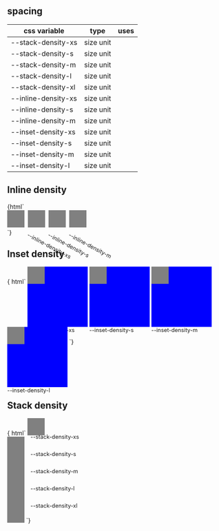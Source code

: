 
<Meta title="Foundational/Spacing"/>

## spacing

|css variable |type| uses                |
|-------------|----|---------------------|
|--stack-density-xs|size unit| |
|--stack-density-s|size unit| |
|--stack-density-m|size unit| |
|--stack-density-l|size unit| |
|--stack-density-xl|size unit| |
|--inline-density-xs|size unit| |
|--inline-density-s|size unit| |
|--inline-density-m|size unit| |
|--inset-density-xs|size unit| |
|--inset-density-s|size unit| |
|--inset-density-m|size unit| |
|--inset-density-l|size unit| |

## Inline density
<Story name="Inline">
  {html`
  <style>
    section {
    display: table;
    padding-bottom: 40px;
  }
    .inline > div {
    height: 8px;
    background: blue;
    display: inline-block;
    position: relative;
    transform: translateY(8px);
  }
      .inline > div::after {
      content: attr(data-label);
      transform: rotate(28deg);
      position: absolute;
      top: 100%;
      width: 200px;
      left: 50%;
      transform-origin: bottom left;
      font-size: 0.8rem;
    }
      .inline > span {
      height: 40px;
      width: 40px;
      background: grey;
      display: inline-block;
    }
  </style>
  <section>
     <div class="inline">
       <span></span>
       <div style="width: var(--inline-density-xs)" data-label="--inline-density-xs"></div>
       <span></span>
       <div style="width: var(--inline-density-s)" data-label="--inline-density-s"></div>
       <span></span>
       <div style="width: var(--inline-density-m)" data-label="--inline-density-m"></div>
       <span></span>
     </div>
   <section>`}
</Story>

## Inset density

<Story name="Inset">
  {
    html`
  <style>
    .container {
      height: 140px;
      width: 140px;
      background: blue;
      display: inline-block;
      position: relative;
    }
    .container::after {
      content: attr(data-label);
      position: absolute;
      top: 100%;
      width: 200px;
      left: 0;
      font-size: 0.8rem;
    }
    .content {
      height: 100%;
      width: 100%;
      background: grey;
      display: inline-block;
    }
  </style>
  <div class="container" style="padding: var(--inset-density-xs)" data-label="--inset-density-xs">
    <span class="content"></span>
  </div>
  <div class="container" style="padding: var(--inset-density-s)" data-label="--inset-density-s">
    <span class="content"></span>
  </div>
  <div class="container" style="padding: var(--inset-density-m)" data-label="--inset-density-m">
    <span class="content"></span>
  </div>
  <div class="container" style="padding: var(--inset-density-l)" data-label="--inset-density-l">
    <span class="content"></span>
  </div>
`}
</Story>

## Stack density

<Story name="Stack">
  {
    html`
<style>
    .spacing {
      width: 8px;
      background: blue;
      position: relative;
      margin-left: 30px;
      transform: translateX(8px);
    }
    .spacing::after {
      content: attr(data-label);
      position: absolute;
      left: calc(8px + 100%);
      top: 50%;
      width: 200px;
      font-size: 0.8rem;
      transform: translateY(-50%);
    }
    .content {
      height: 40px;
      width: 40px;
      background: grey;
      display: inline-block;
    }
</style>
  <span class="content"></span>
  <div class="spacing" style="height: var(--stack-density-xs)" data-label="--stack-density-xs"></div>
  <span class="content"></span>
  <div class="spacing"  style="height: var(--stack-density-s)" data-label="--stack-density-s"></div>
  <span class="content"></span>
  <div class="spacing"  style="height: var(--stack-density-m)" data-label="--stack-density-m"></div>
  <span class="content"></span>
  <div class="spacing"  style="height: var(--stack-density-l)" data-label="--stack-density-l"></div>
  <span class="content"></span>
  <div class="spacing"  style="height: var(--stack-density-xl)" data-label="--stack-density-xl"></div>
  <span class="content"></span>
`}
</Story>
